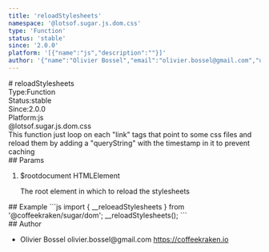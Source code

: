 ```yaml
---
title: 'reloadStylesheets'
namespace: '@lotsof.sugar.js.dom.css'
type: 'Function'
status: 'stable'
since: '2.0.0'
platform: '[{"name":"js","description":""}]'
author: '{"name":"Olivier Bossel","email":"olivier.bossel@gmail.com","url":"https://coffeekraken.io"}'
---
```

<div class="docmap-mdx">
# reloadStylesheets
<div class="_metas">
<div class="_type"><span class="_type-label">Type:</span><span class="_type-value">Function</span></div>
<div class="_status"><span class="_status-label">Status:</span><span class="_status-value -stable">stable</span></div>
<div class="_since"><span class="_since-label">Since:</span><span class="_since-value">2.0.0</span></div>
<div class="_platform"><span class="_platform-label">Platform:</span><span class="_platform-value -js">js</span></div>
</div>
<div class="_namespace">@lotsof.sugar.js.dom.css</div>
<div class="_description">
This function just loop on each &quot;link&quot; tags that point to some css files
and reload them by adding a &quot;queryString&quot; with the timestamp in it
to prevent caching
</div>
<div class="_params">
## Params
<ol class="_list">
<li class="_item">
<span class="_name">$root</span><span class="_default">document</span> <span class="_type">HTMLElement</span>
<p class="_description">The root element in which to reload the stylesheets</p>
</li>
</ol>
</div>
<div class="_examples">
## Example
```js
import { __reloeadStylesheets } from '@coffeekraken/sugar/dom';
__reloadStylesheets();
```
</div>
<div class="_author">
## Author
<ul class="_list">
<li class="_item">
<span class="_name">Olivier Bossel</span>
<span class="_email">olivier.bossel@gmail.com</span>
<a href="https://coffeekraken.io" target="_blank" class="_url">https://coffeekraken.io</a>
</li>
</ul>
</div>
</div>